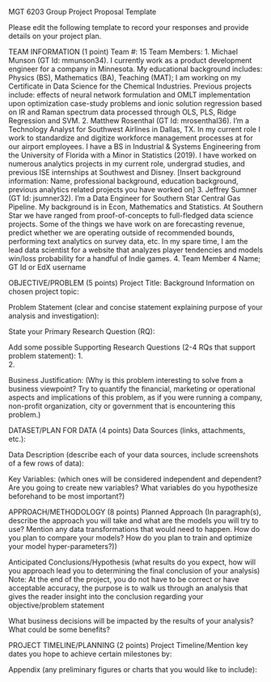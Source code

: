 MGT 6203 Group Project Proposal Template

Please edit the following template to record your responses and provide details on your project plan. 

TEAM INFORMATION (1 point)
Team #: 15
Team Members: 
1.	Michael Munson (GT Id: mmunson34). I currently work as a product development engineer for a company in Minnesota. My educational background includes: Physics (BS), Mathematics (BA), Teaching (MAT); I am working on my Certificate in Data Science for the Chemical Industries. Previous projects include: effects of neural network formulation and OMLT implementation upon optimization case-study problems and ionic solution regression based on IR and Raman spectrum data processed through OLS, PLS, Ridge Regression and SVM.
2.	Matthew Rosenthal (GT Id: mrosenthal36). I'm a Technology Analyst for Southwest Airlines in Dallas, TX. In my current role I work to standardize and digitize workforce management processes at for our airport employees. I have a BS in Industrial & Systems Engineering from the University of Florida with a Minor in Statistics (2019). I have worked on numerous analytics projects in my current role, undergrad studies, and previous ISE internships at Southwest and Disney.
[Insert background information: Name, professional background, education background, previous 	analytics related projects you have worked on]
3.	Jeffrey Sumner (GT Id: jsumner32). I'm a Data Engineer for Southern Star Central Gas Pipeline. My background is in Econ, Mathematics and Statistics. At Southern Star we have ranged from proof-of-concepts to full-fledged data science projects. Some of the things we have work on are forecasting revenue, predict whether we are operating outside of recommended bounds, performing text analytics on survey data, etc. In my spare time, I am the lead data scientist for a website that analyzes player tendencies and models win/loss probability for a handful of Indie games.
4.	Team Member 4 Name; GT Id or EdX username 

OBJECTIVE/PROBLEM (5 points)
Project Title: 
Background Information on chosen project topic: 



Problem Statement (clear and concise statement explaining purpose of your analysis and investigation): 

State your Primary Research Question (RQ):

Add some possible Supporting Research Questions (2-4 RQs that support problem statement): 
1.	
2.	

Business Justification: (Why is this problem interesting to solve from a business viewpoint? Try to quantify the financial, marketing or operational aspects and implications of this problem, as if you were running a company, non-profit organization, city or government that is encountering this problem.)




DATASET/PLAN FOR DATA (4 points)
Data Sources (links, attachments, etc.): 


Data Description (describe each of your data sources, include screenshots of a few rows of data): 



Key Variables: (which ones will be considered independent and dependent? Are you going to create new variables? What variables do you hypothesize beforehand to be most important?)


APPROACH/METHODOLOGY (8 points)
Planned Approach (In paragraph(s), describe the approach you will take and what are the models you will try to use? Mention any data transformations that would need to happen. How do you plan to compare your models? How do you plan to train and optimize your model hyper-parameters?))







Anticipated Conclusions/Hypothesis (what results do you expect, how will you approach lead you to determining the final conclusion of your analysis) Note: At the end of the project, you do not have to be correct or have acceptable accuracy, the purpose is to walk us through an analysis that gives the reader insight into the conclusion regarding your objective/problem statement




What business decisions will be impacted by the results of your analysis? What could be some benefits?




PROJECT TIMELINE/PLANNING (2 points)
Project Timeline/Mention key dates you hope to achieve certain milestones by:




Appendix (any preliminary figures or charts that you would like to include): 
